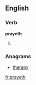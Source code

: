 ==English==

===Verb===
'''prayeth'''

# {{archaic}} {{third-person singular of|pray}}

===Anagrams===
* [[therapy#English|therapy]]

[[fr:prayeth]]